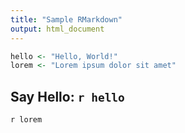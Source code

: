 ```yaml
---
title: "Sample RMarkdown"
output: html_document
---
```


```r
hello <- "Hello, World!"
lorem <- "Lorem ipsum dolor sit amet"
```

## Say Hello: `r hello`
`r lorem`
